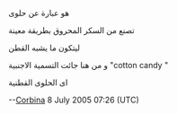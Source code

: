 هو عبارة عن حلوى  

تصنع من السكر المحروق بطريقة معينة

ليتكون ما يشبه القطن 

و من هنا جائت التسمية الاجنبية "cotton candy " 

اى الحلوى القطنية 

--[[User:Corbina|Corbina]] 8 July 2005 07:26 (UTC)